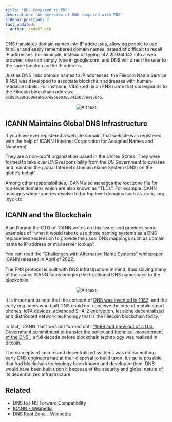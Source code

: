 ```yaml
---
title: "DNS Compared to FNS"
description: "An overview of DNS compared with FNS"
sidebar_position: 2
last_updated:
  author: zadok7.eth
---
```



DNS translates domain names into IP addresses, allowing people to use familiar and easily remembered domain names instead of difficult to recall IP addresses. For example, instead of typing 142.250.64.142 into a web browser, one can simply type in google.com, and DNS will direct the user to the same location as the IP address.

Just as DNS links domain names to IP addresses, the Filecoin Name Service (FNS) was developed to associate blockchain addresses with human-readable labels. For instance, Vitalik.eth is an FNS name that corresponds to the Filecoin blockchain address: `0xd8dA6BF26964aF9D7eEd9e03E53415D37aA96045`.

<div align="center">

![Alt text](/img/dnstoens/what-is-ens-resolving-eth.gif "FNS name resolution")

</div>

## ICANN Maintains Global DNS Infrastructure

If you have ever registered a website domain, that website was registered with the help of ICANN (Internet Corporation for Assigned Names and Numbers).

They are a non-profit organization based in the United States. They were formed to take over DNS responsibility from the US Government to oversee and maintain the global Internet’s Domain Name System (DNS) on the globe’s behalf.

Among other responsibilities, ICANN also manages the root zone file for top-level domains which are also known as “TLDs”. For example ICANN manages where queries resolve to for top level domains such as .com, .org, .xyz etc.

## ICANN and the Blockchain

Alan Durand the CTO of ICANN writes on this issue, and provides some examples of “what it would take to use those naming systems as a DNS replacement/extension to provide the usual DNS mappings such as domain name to IP address or mail server lookup”.

You can read the [“Challenges with Alternative Name Systems”](https://www.icann.org/en/system/files/files/octo-034-27apr22-en.pdf) whitepaper ICANN released in April of 2022.

The FNS protocol is built with DNS infrastructure in mind, thus solving many of the issues ICANN faces bridging the traditional DNS namespace to the blockchain.

<div align="center">

![Alt text](/img/dnstoens/dns1983.png "DNS invention")

</div>

It is important to note that the concept of  [DNS was invented in 1983](https://www.rfc-editor.org/rfc/rfc882), and the early engineers who built DNS could not conceive the idea of mobile smart phones, IoTA devices, advanced SHA-2 encryption, let alone decentralized and distributed network technology that is the Filecoin blockchain today.

In fact, ICANN itself was not formed until [“1998 and grew out of a U.S. Government commitment to transfer the policy and technical management of the DNS”](https://www.icann.org/history), a full decade before blockchain technology was realized in Bitcoin.

The concepts of secure and decentralized systems was not something early DNS engineers had at their disposal to build upon. It’s quite possible that had blockchain technology been known and developed then, DNS would have been built upon it because of the security and global nature of its decentralized infrastructure. 


## Related

* DNS to FNS Forward Compatibility
* [ICANN - Wikipedia](https://en.wikipedia.org/wiki/ICANN)
* [DNS Root Zone - Wikipedia](https://en.wikipedia.org/wiki/DNS_root_zone)
